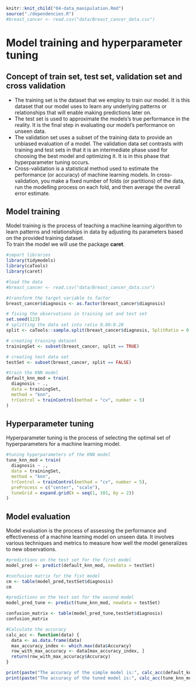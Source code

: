 ```r
knitr::knit_child("04-data_manipulation.Rmd")
source("./dependencies.R")
#breast_cancer <- read.csv("data/Breast_cancer_data.csv")
```

# Model training and hyperparameter tuning

## Concept of train set, test set, validation set and cross validation

- The training set is the dataset that we employ to train our model. It is this dataset that our model uses to learn any underlying patterns or relationships that will enable making predictions later on.
- The test set is used to approximate the models's true performance in the reality. It is the final step in evaluating our model's performance on unseen data.
- The validation set uses a subset of the training data to provide an unbiased evaluation of a model. The validation data set contrasts with training and test sets in that it is an intermediate phase used for choosing the best model and optimizing it. It is in this phase that hyperparameter tuning occurs.
- Cross-validation is a statistical method used to estimate the performance (or accuracy) of machine learning models. In cross-validation, you make a fixed number of folds (or partitions) of the data, run the modelling process on each fold, and then average the overall error estimate.

## Model training

Model training is the process of teaching a machine learning algorithm to learn patterns and relationships in data by adjusting its parameters based on the provided training dataset.\
To train the model we will use the package **caret**.

```r
#import libraries
library(tidymodels)
library(caTools)
library(caret)

#load the data
#breast_cancer <- read.csv("data/Breast_cancer_data.csv")

#transform the target variable to factor
breast_cancer$diagnosis <- as.factor(breast_cancer$diagnosis)

# fixing the observations in training set and test set
set.seed(123)
# splitting the data set into ratio 0.80:0.20
split <- caTools::sample.split(breast_cancer$diagnosis, SplitRatio = 0.80)

# creating training dataset
trainingSet <- subset(breast_cancer, split == TRUE)

# creating test data set
testSet <- subset(breast_cancer, split == FALSE)

#train the KNN model
default_knn_mod = train(
  diagnosis ~ .,
  data = trainingSet,
  method = "knn",
  trControl = trainControl(method = "cv", number = 5)
)
```


## Hyperparameter tuning
Hyperparameter tuning is the process of selecting the optimal set of hyperparameters for a machine learning model.

```r
#tuning hyperparameters of the KNN model
tune_knn_mod = train(
  diagnosis ~ .,
  data = trainingSet,
  method = "knn",
  trControl = trainControl(method = "cv", number = 5),
  preProcess = c("center", "scale"),
  tuneGrid = expand.grid(k = seq(1, 101, by = 2))
)
```


## Model evaluation\
Model evaluation is the process of assessing the performance and effectiveness of a machine learning model on unseen data. It involves various techniques and metrics to measure how well the model generalizes to new observations.

```r
#predictions on the test set for the first model
model_pred <- predict(default_knn_mod, newdata = testSet)

#confusion matrix for the fist model
cm <- table(model_pred,testSet$diagnosis)
cm

#predictions on the test set for the second model
model_pred_tune <- predict(tune_knn_mod, newdata = testSet)

confusion_matrix <- table(model_pred_tune,testSet$diagnosis)
confusion_matrix

#Calculate the accuracy
calc_acc <- function(data) {
  data <- as.data.frame(data)
  max_accuracy_index <- which.max(data$Accuracy)
  row_with_max_accuracy <- data[max_accuracy_index, ]
  return(row_with_max_accuracy$Accuracy)
}

print(paste("The accuracy of the simple model is:", calc_acc(default_knn_mod$results)))
print(paste("The accuracy of the tuned model is:", calc_acc(tune_knn_mod$results)))
```


